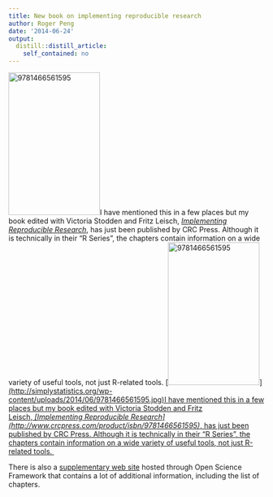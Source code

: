 ```yaml
---
title: New book on implementing reproducible research
author: Roger Peng
date: '2014-06-24'
output:
  distill::distill_article:
    self_contained: no
---
```


[<img class="alignright" alt="9781466561595" src="http://simplystatistics.org/wp-content/uploads/2014/06/9781466561595.jpg" width="180" height="281" />](http://simplystatistics.org/wp-content/uploads/2014/06/9781466561595.jpg)I have mentioned this in a few places but my book edited with Victoria Stodden and Fritz Leisch, _[Implementing Reproducible Research](http://www.crcpress.com/product/isbn/9781466561595)_, has just been published by CRC Press. Although it is technically in their "R Series", the chapters contain information on a wide variety of useful tools, not just R-related tools. [[<img class="alignright" alt="9781466561595" src="http://simplystatistics.org/wp-content/uploads/2014/06/9781466561595.jpg" width="180" height="281" />](http://simplystatistics.org/wp-content/uploads/2014/06/9781466561595.jpg)I have mentioned this in a few places but my book edited with Victoria Stodden and Fritz Leisch, _[Implementing Reproducible Research](http://www.crcpress.com/product/isbn/9781466561595)_, has just been published by CRC Press. Although it is technically in their "R Series", the chapters contain information on a wide variety of useful tools, not just R-related tools. ](http://simplystatistics.org/wp-content/uploads/2014/06/9781466561595.jpg) 

There is also a [supplementary web site](http://www.implementingRR.org) hosted through Open Science Framework that contains a lot of additional information, including the list of chapters.
